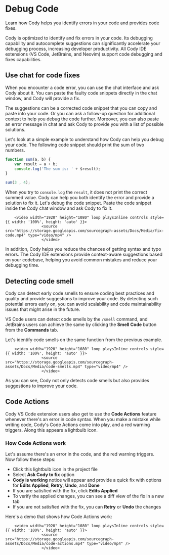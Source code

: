 # Debug Code

<p className="subtitle">Learn how Cody helps you identify errors in your code and provides code fixes.</p>

Cody is optimized to identify and fix errors in your code. Its debugging capability and autocomplete suggestions can significantly accelerate your debugging process, increasing developer productivity. All Cody IDE extensions (VS Code, JetBrains, and Neovim) support code debugging and fixes capabilities.

## Use chat for code fixes

When you encounter a code error, you can use the chat interface and ask Cody about it. You can paste the faulty code snippets directly in the chat window, and Cody will provide a fix.

The suggestions can be a corrected code snippet that you can copy and paste into your code. Or you can ask a follow-up question for additional context to help you debug the code further. Moreover, you can also paste an error message in chat and ask Cody to provide you with a list of possible solutions.

Let's look at a simple example to understand how Cody can help you debug your code. The following code snippet should print the sum of two numbers.

```js
function sum(a, b) {
	var result = a + b;
	console.log('The sum is: ' + $result);
}

sum(3 , 4);
```

When you try to `console.log` the `result`, it does not print the correct summed value. Cody can help you both identify the error and provide a solution to fix it. Let's debug the code snippet. Paste the code snippet inside the Cody chat window and ask Cody to fix it.

		<video width="1920" height="1080" loop playsInline controls style={{ width: '100%', height: 'auto' }}>
					<source src="https://storage.googleapis.com/sourcegraph-assets/Docs/Media/fix-code.mp4" type="video/mp4" />
					</video>

In addition, Cody helps you reduce the chances of getting syntax and typo errors. The Cody IDE extensions provide context-aware suggestions based on your codebase, helping you avoid common mistakes and reduce your debugging time.

## Detecting code smell

Cody can detect early code smells to ensure coding best practices and quality and provide suggestions to improve your code. By detecting such potential errors early on, you can avoid scalability and code maintainability issues that might arise in the future.

VS Code users can detect code smells by the `/smell` command, and JetBrains users can achieve the same by clicking the **Smell Code** button from the **Commands** tab.

Let's identify code smells on the same function from the previous example.

		<video width="1920" height="1080" loop playsInline controls style={{ width: '100%', height: 'auto' }}>
					<source src="https://storage.googleapis.com/sourcegraph-assets/Docs/Media/code-smells.mp4" type="video/mp4" />
					</video>


As you can see, Cody not only detects code smells but also provides suggestions to improve your code.

## Code Actions

Cody VS Code extension users also get to use the **Code Actions** feature whenever there's an error in code syntax. When you make a mistake while writing code, Cody's Code Actions come into play, and a red warning triggers. Along this appears a lightbulb icon.

### How Code Actions work

Let's assume there's an error in the code, and the red warning triggers. Now follow these steps:

- Click this lightbulb icon in the project file
- Select **Ask Cody to fix** option
- **Cody is working** notice will appear and provide a quick fix with options for **Edits Applied**, **Retry**, **Undo**, and **Done**
- If you are satisfied with the fix, click **Edits Applied**
- To verify the applied changes, you can see a diff view of the fix in a new tab
- If you are not satisfied with the fix, you can **Retry** or **Undo** the changes

Here's a demo that shows how Code Actions work:

		<video width="1920" height="1080" loop playsInline controls style={{ width: '100%', height: 'auto' }}>
					<source src="https://storage.googleapis.com/sourcegraph-assets/Docs/Media/code-actions.mp4" type="video/mp4" />
					</video>
